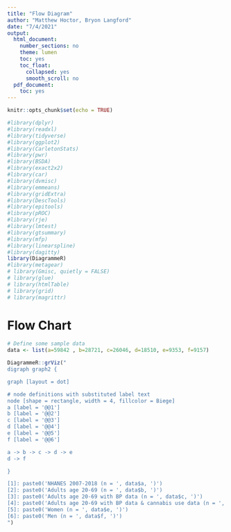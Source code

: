 ```yaml
---
title: "Flow Diagram"
author: "Matthew Hoctor, Bryon Langford"
date: "7/4/2021"
output:
  html_document:
    number_sections: no
    theme: lumen
    toc: yes
    toc_float:
      collapsed: yes
      smooth_scroll: no
  pdf_document:
    toc: yes
---
```


```r
knitr::opts_chunk$set(echo = TRUE)
```

```r
#library(dplyr)
#library(readxl)
#library(tidyverse)
#library(ggplot2)
#library(CarletonStats)
#library(pwr)
#library(BSDA)
#library(exact2x2)
#library(car)
#library(dvmisc)
#library(emmeans)
#library(gridExtra)
#library(DescTools)
#library(epitools)
#library(pROC)
#library(rje)
#library(lmtest)
#library(gtsummary)
#library(mfp)
#library(linearspline)
#library(dagitty)
library(DiagrammeR)
#library(metagear)
# library(Gmisc, quietly = FALSE)
# library(glue)
# library(htmlTable)
# library(grid)
# library(magrittr)
```

# Flow Chart

```r
# Define some sample data
data <- list(a=59842 , b=28721, c=26046, d=18510, e=9353, f=9157)

DiagrammeR::grViz("
digraph graph2 {

graph [layout = dot]

# node definitions with substituted label text
node [shape = rectangle, width = 4, fillcolor = Biege]
a [label = '@@1']
b [label = '@@2']
c [label = '@@3']
d [label = '@@4']
e [label = '@@5']
f [label = '@@6']

a -> b -> c -> d -> e
d -> f

}

[1]: paste0('NHANES 2007-2018 (n = ', data$a, ')')
[2]: paste0('Adults age 20-69 (n = ', data$b, ')')
[3]: paste0('Adults age 20-69 with BP data (n = ', data$c, ')')
[4]: paste0('Adults age 20-69 with BP data & cannabis use data (n = ', data$d, ')')
[5]: paste0('Women (n = ', data$e, ')')
[6]: paste0('Men (n = ', data$f, ')')
")
```





